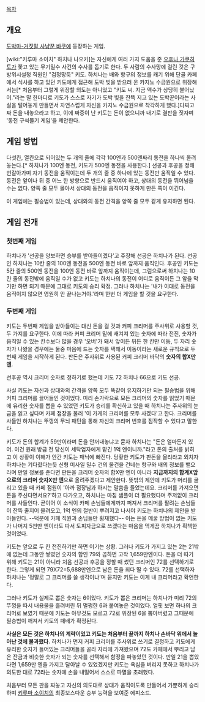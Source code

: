 [[목차]]

== 개요 ==
[[도박마-거짓말 사냥꾼 바쿠]]에 등장하는 게임. 

[wiki:"키루마 소이치" 하치나 나오키]는 자신에게 여러 가지 도움을 준 [[오후나 가쿠히토]]가 쫓고 있는 무기밀수 사건의 수사를 돕기로 한다. 두 사람의 수사망에 걸린 것은 구 방위시설청 직원인 "검정망둑" 키도. 하치나는 배와 항구의 정보를 캐기 위해 단골 카페에서 식사를 하고 있던 키도에게 접근해 도박 빚을 받으러 온 카지노 수금원으로 위장해서는[* 처음부터 그렇게 위장할 의도는 아니었고 "키도 씨. 지금 액수가 상당히 불어났어."라는 말 한마디로 키도가 스스로 자기가 도박 빚을 잔뜩 지고 있는 도박꾼이라는 사실을 털어놓게 만들면서 자연스럽게 자신을 카지노 수금원으로 착각하게 했다.]다짜고짜 돈을 내놓으라고 하고, 이에 짜증이 난 키도는 돈이 없으니까 내기로 결판을 짓자며 '동전 구석몰기 게임'을 제안한다. 

== 게임 방법 ==
다섯칸, 열칸으로 되어있는 두 개의 줄에 각각 100엔과 500엔짜리 동전을 하나씩 올려놓는다.[* 하치나가 100엔 동전, 키도가 500엔 동전을 사용한다.] 선공과 후공을 정해 번갈아가며 자기 동전을 움직이는데 두 개의 줄 중 하나에 있는 동전만 움직일 수 있다. 동전은 앞이나 뒤 중 어느 한 방향으로 반드시 움직여야 하고, 상대의 동전을 뛰어넘을 수는 없다. 양쪽 줄 모두 몰아서 상대의 동전을 움직이지 못하게 만든 쪽이 이긴다. 

이 게임에는 필승법이 있는데, 상대와의 동전 간격을 양쪽 줄 모두 같게 유지하면 된다. 

== 게임 전개 ==
=== 첫번째 게임 ===
하치나가 '선공을 양보하면 승부를 받아들이겠다'고 주장해 선공은 하치나가 된다. 선공인 하치나는 10칸 줄의 100엔 동전을 500엔 동전 바로 앞까지 움직인다. 후공인 키도는 5칸 줄의 500엔 동전을 100엔 동전 바로 앞까지 움직이는데, 그럼으로써 하치나는 10칸 줄의 동전밖에 움직일 수가 없고 키도는 하치나의 동전이 어디로 움직이든 그 앞을 막기만 하면 되기 때문에 그대로 키도의 승리 확정. 
그러나 하치나는 '내가 이대로 동전을 움직이지 않으면 영원히 안 끝나는거야.'라며 한번 더 게임을 할 것을 요구한다.

=== 두번째 게임 ===
키도는 두번째 게임을 받아들이는 대신 돈을 걸 것과 커피 크리머를 주사위로 사용할 것, 두 가지를 요구한다. 이에 따라 커피 크리머 밑에 새겨져 있는 숫자에 따라 전진, 숫자가 움직일 수 있는 칸수보다 많을 경우 '오버'가 돼서 앞이든 뒤든 한 칸만 이동, 두 자리 숫자가 나왔을 경우에는 둘중 마음에 드는 숫자를 택해서 이동이라는 새로운 규칙으로 두번째 게임을 시작하게 된다. 판돈은 주사위로 사용된 커피 크리머 바닥의 '''숫자의 합X만 엔'''.

선후공 역시 크리머 숫자로 정하기로 했는데 키도 72 하치나 66으로 키도 선공. 

사실 키도는 자신과 상대와의 간격을 양쪽 모두 똑같이 유지하기만 되는 필승법을 위해 커피 크리머를 끌어들인 것이었다. 미리 손가락으로 모든 크리머의 숫자를 읽었기 때문에 유리한 숫자를 뽑을 수 있었던 키도가 승리를 확신하고 있을 때 하치나는 주사위의 눈금을 읽고 싶다며 카페 점장을 불러 '이 가게의 크리머를 모두 사겠다'고 한다. 크리머를 사들인 하치나는 뚜껑의 무늬 패턴을 통해 자신의 크리머 번호를 짐작할 수 있다고 말한다. 

키도가 돈의 합계가 59만이라며 돈을 안꺼내놓냐고 묻자 하치나는 "돈은 얼마든지 있어. 이건 원래 방금 전 당신이 세탁업자에게 맡긴 1억 엔이니까."라고 돈의 출처를 밝히고 이 상황이 이해가 안간 키도는 패닉에 빠진다. 당황한 키도가 판돈을 올리라고 외치자 하치나는 기다렸다는듯 신형 미사일 밀수 건의 물건을 건네는 항구와 배의 정보를 뱉으라며 만일 정보를 준다면 판돈을 크리머 숫자의 합X만 엔이 아니라 '''지금까지의 합계X앞으로의 크리머 숫자X만 엔'''으로 올려주겠다고 제안한다. 뜻밖의 제안에 키도가 머리를 굴리고 있을 때 카페 점원이 '아까 점장님과 하시는 말씀을 들었는데요. 크리머를 가져오면 돈을 주신다면서요?'하고 다가오고, 하치나는 마침 샘플이 더 필요했다며 주저없이 크리머를 사들인다. 곧이어 이 소식이 카페 손님들에게까지 퍼져서 크리머를 팔려는 손님들이 잔뜩 줄지어 몰려오고, 1억 엔의 절반이 뿌려지고 나서야 키도는 하치나의 제안을 받아들인다. --덕분에 카페 직원과 손님들만 횡재했다-- 이는 돈을 메꿀 방법이 없는 키도가 나머지 5천만 엔이라도 따서 도피자금으로 쓰겠다는 마음을 먹게끔 하치나가 획책한 것이었다. 

키도는 앞으로 두 칸 전진하기만 하면 이기는 상황. 그러나 키도가 가지고 있는 2는 21밖에 없는데 그동안 쌓였던 숫자의 합인 79와 곱하면 고작 1,659만엔이다. 돈을 더 따기 위해 키도는 21이 아니라 처음 선공과 후공을 정할 때 썼던 크리머인 72를 선택하기로 한다. 그렇게 되면 79X72=5,688만엔으로 남은 돈을 죄다 딸 수 있다. 72를 선택하자 하치나는 '정말로 그 크리머를 쓸 생각이냐'며 묻지만 키도는 이게 내 크리머라고 확언한다. 

그러나 키도가 실제로 뽑은 숫자는 6이었다.
키도가 뽑은 크리머는 하치나가 미리 72의 뚜껑을 따서 내용물을 흘려버린 뒤 멀쩡한 6과 붙여놓은 것이었다. 얼핏 보면 하나의 크리머로 보였기 때문에 키도는 아무것도 모르고 72로 위장된 6을 뽑아버렸고 그때문에 필승법이 깨져서 키도의 패배가 확정된다. 


'''사실은 모든 것은 하치나의 계략이었고 키도는 처음부터 끝까지 하치나 손바닥 위에서 놀아난 것에 불과했다.''' 
하치나가 먼저 커피 크리머를 주사위로 쓰기로 결정하고 키도에게 유리한 숫자가 들어있는 크리머들을 골라 자리에 가져왔으며  72도 카페에서 뿌리고 남은 잔금과 비슷한 숫자가 되는 숫자를 선택해서 함정을 파놓았던 것이다. 만일 21을 뽑았다면 1,659만 엔을 가지고 달아날 수 있었겠지만 키도는 욕심을 버리지 못하고 하치나가 의도한 대로 72라는 숫자에 손을 내밀어서 스스로 파멸을 초래했다. 


처음부터 모든 판을 짜놓고 자신의 의도대로 상대가 움직이도록 만들어서 가뿐하게 승리하며 [[키루마 소이치]]의 최종보스다운 승부 능력을 보여준 에피소드. 
